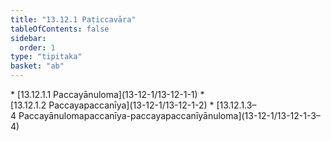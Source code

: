 ```yaml
---
title: "13.12.1 Paṭiccavāra"
tableOfContents: false
sidebar:
  order: 1
type: "tipitaka"
basket: "ab"
---
```



<DynamicBreadcrumb />



<TableOfContents>
* [13.12.1.1 Paccayānuloma](13-12-1/13-12-1-1)
* [13.12.1.2 Paccayapaccanīya](13-12-1/13-12-1-2)
* [13.12.1.3–4 Paccayānulomapaccanīya-paccayapaccanīyānuloma](13-12-1/13-12-1-3–4)
</TableOfContents>